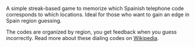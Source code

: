 
A simple streak-based game to memorize which Spainish telephone code corresponds to which locations. Ideal for those who want to gain an edge in Spain region guessing.

The codes are organized by region, you get feedback when you guess incorrectly. Read more about these dialing codes on [Wikipedia](https://en.wikipedia.org/wiki/Telephone_numbers_in_Spain).

<SinglePinSettings slug="spain-dialing-codes" store="spainDialingCodes" />
